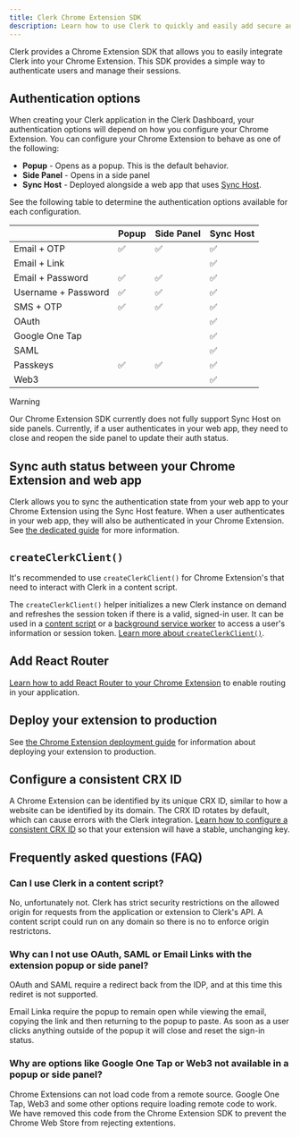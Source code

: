 ```yaml
---
title: Clerk Chrome Extension SDK 
description: Learn how to use Clerk to quickly and easily add secure authentication and user management to your Chrome Extension.
---
```


Clerk provides a Chrome Extension SDK that allows you to easily integrate Clerk into your Chrome Extension. This SDK provides a simple way to authenticate users and manage their sessions.

## Authentication options

When creating your Clerk application in the Clerk Dashboard, your authentication options will depend on how you configure your Chrome Extension. You can configure your Chrome Extension to behave as one of the following:

- **Popup** - Opens as a popup. This is the default behavior.
- **Side Panel** - Opens in a side panel
- **Sync Host** - Deployed alongside a web app that uses [Sync Host](/docs/references/chrome-extension/sync-host).

See the following table to determine the authentication options available for each configuration.

| | Popup | Side Panel | Sync Host |
| - | - | - | - |
| Email + OTP | ✅ | ✅ | ✅ |
| Email + Link | | | ✅ |
| Email + Password | ✅ | ✅ | ✅ |
| Username + Password | ✅ | ✅ | ✅ |
| SMS + OTP | ✅ | ✅ | ✅ |
| OAuth | | | ✅ |
| Google One Tap | | | ✅ |
| SAML | | | ✅ |
| Passkeys | ✅ | ✅ | ✅ |
| Web3 | | | ✅ |

> [!WARNING]
> Our Chrome Extension SDK currently does not fully support Sync Host on side panels. Currently, if a user authenticates in your web app, they need to close and reopen the side panel to update their auth status.

## Sync auth status between your Chrome Extension and web app

Clerk allows you to sync the authentication state from your web app to your Chrome Extension using the Sync Host feature. When a user authenticates in your web app, they will also be authenticated in your Chrome Extension. See [the dedicated guide](/docs/references/chrome-extension/sync-host) for more information.

## `createClerkClient()`

It's recommended to use `createClerkClient()` for Chrome Extension's that need to interact with Clerk in a content script.

The `createClerkClient()` helper initializes a new Clerk instance on demand and refreshes the session token if there is a valid, signed-in user. It can be used in a [content script](https://developer.chrome.com/docs/extensions/develop/concepts/content-scripts) or a [background service worker](https://developer.chrome.com/docs/extensions/develop/concepts/service-workers/basics) to access a user's information or session token. [Learn more about `createClerkClient()`](/docs/references/chrome-extension/create-clerk-client).

## Add React Router

[Learn how to add React Router to your Chrome Extension](/docs/references/chrome-extension/add-react-router) to enable routing in your application.

## Deploy your extension to production

See [the Chrome Extension deployment guide](/docs/deployments/deploy-chrome-extension) for information about deploying your extension to production.

## Configure a consistent CRX ID

A Chrome Extension can be identified by its unique CRX ID, similar to how a website can be identified by its domain. The CRX ID rotates by default, which can cause errors with the Clerk integration. [Learn how to configure a consistent CRX ID](/docs/references/chrome-extension/configure-consistent-crx-id) so that your extension will have a stable, unchanging key.

## Frequently asked questions (FAQ)

### Can I use Clerk in a content script?

No, unfortunately not. Clerk has strict security restrictions on the allowed origin for requests from the application or extension to Clerk's API. A content script could run on any domain so there is no to enforce origin restrictons.

### Why can I not use OAuth, SAML or Email Links with the extension popup or side panel?

OAuth and SAML require a redirect back from the IDP, and at this time this rediret is not supported.

Email Linka require the popup to remain open while viewing the email, copying the link and then returning to the popup to paste. As soon as a user clicks anything outside of the popup it will close and reset the sign-in status.

### Why are options like Google One Tap or Web3 not available in a popup or side panel?

Chrome Extensions can not load code from a remote source. Google One Tap, Web3 and some other options require loading remote code to work. We have removed this code from the Chrome Extension SDK to prevent the Chrome Web Store from rejecting extentions.
